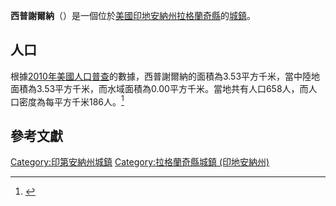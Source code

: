{{noteTA
|G1=USState
|G2=地名
|G3=Unit
}}
{{Infobox settlement
|name            = 西普謝爾納
|native_name = Shipshewana
|settlement_type          = [[鎮|城鎮]]
|image_skyline            = Shipshewana-indiana-amish-buggy.jpg
|imagesize                = 250px
|image_map                = LaGrange County Indiana Incorporated and Unincorporated areas Shipshewana Highlighted 1869480.svg
|mapsize                  = 250px
|subdivision_type         = [[世界政區索引|國家]]
|subdivision_type1        = [[美国州份|州份]]
|subdivision_type2        = [[印地安納州行政區劃|縣]]
|subdivision_name         = [[美国|美国]]
|subdivision_name1        = [[印地安納州|印地安納州]]
|subdivision_name2        = [[拉格蘭奇縣_(印地安納州)|拉格蘭奇縣]]
|elevation_ft             = 892
|elevation_m              = 272
|timezone                 = [[北美东部时区|CST]]
|area_total_km2           = 3.53
|area_land_km2            = 3.53
|area_water_km2           = 0.00
|area_total_sq_mi         = 
|area_land_sq_mi          = 
|area_water_sq_mi         = 
|population_as_of         = [[2010年美國人口普查|2010]]
|population_footnotes     = 
|population_total         = 658
|population_density_km2   = auto
|population_density_sq_mi = auto
|utc_offset               = -5
|coordinates              = {{coord|41|40|37|N|85|34|48|W|display=inline,title}}
| coor_pinpoint           = 
| coordinates_footnotes   = 
|timezone_DST             = EDT
|utc_offset_DST           = -4
|postal_code_type         = [[美國郵區編號|郵區編號]]
|postal_code              = 46565
|area_code                = {{link-en|电话区号260|Area code 260|260}}
|blank_name = [[地名信息系统|GNIS ID]]
|blank_info = 443413<ref name="GNIS">{{cite gnis|443413|Shipshewana}}</ref>
}}
'''西普謝爾納'''（{{lang-en|Shipshewana}}）是一個位於[[美國|美國]][[印地安納州|印地安納州]][[拉格蘭奇縣_(印地安納州)|拉格蘭奇縣]]的[[鎮|城鎮]]。

== 人口 ==
根據[[2010年美國人口普查|2010年美國人口普查]]的數據，西普謝爾納的面積為3.53平方千米，當中陸地面積為3.53平方千米，而水域面積為0.00平方千米。當地共有人口658人，而人口密度為每平方千米186人。<ref name="GR8">{{cite web|url=http://factfinder2.census.gov|publisher=[[美国人口调查局|美国人口调查局]]|accessdate=2011-05-14|title=American FactFinder|archive-date=2013-09-11|archive-url=https://web.archive.org/web/20130911234518/http://factfinder2.census.gov/|dead-url=no}}</ref>

== 參考文獻 ==
{{reflist}}
{{拉格蘭奇縣 (印地安納州)}}
{{Indiana-geo-stub}}
{{DEFAULTSORT:Shipshewana, Indiana}}
[[Category:印第安納州城鎮|Category:印第安納州城鎮]]
[[Category:拉格蘭奇縣城鎮_(印地安納州)|Category:拉格蘭奇縣城鎮 (印地安納州)]]